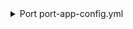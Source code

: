 <details>

<summary> Port port-app-config.yml </summary>

```yaml showLineNumbers
repositoryType: 'all'
resources:
  - kind: repository
    selector:
      query: "true" # JQ boolean query. If evaluated to false - skip syncing the object.
    port:
      entity:
        mappings:
          identifier: ".name" # The Entity identifier will be the repository name.
          title: ".name"
          blueprint: '"githubRepository"'
          properties:
            readme: file://README.md
            url: .html_url
            defaultBranch: .default_branch
  - kind: tag
    selector:
      query: 'true'
    port:
      entity:
        mappings:
          identifier: .name
          title: .name
          blueprint: '"githubTag"'
          properties:
            commit_sha: .commit.sha
          relations:
            repository: .__repository
  - kind: release
    selector:
      query: 'true'
    port:
      entity:
        mappings:
          identifier: .name
          title: .name
          blueprint: '"githubRelease"'
          properties:
            author: .author.login
            description: .body
            release_creation_time: .created_at
          relations:
            tag: .tag_name
            repository: .__repository
```

</details>
